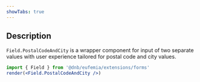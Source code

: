```yaml
---
showTabs: true
---
```


## Description

`Field.PostalCodeAndCity` is a wrapper component for input of two separate values with user experience tailored for postal code and city values.

```jsx
import { Field } from '@dnb/eufemia/extensions/forms'
render(<Field.PostalCodeAndCity />)
```

